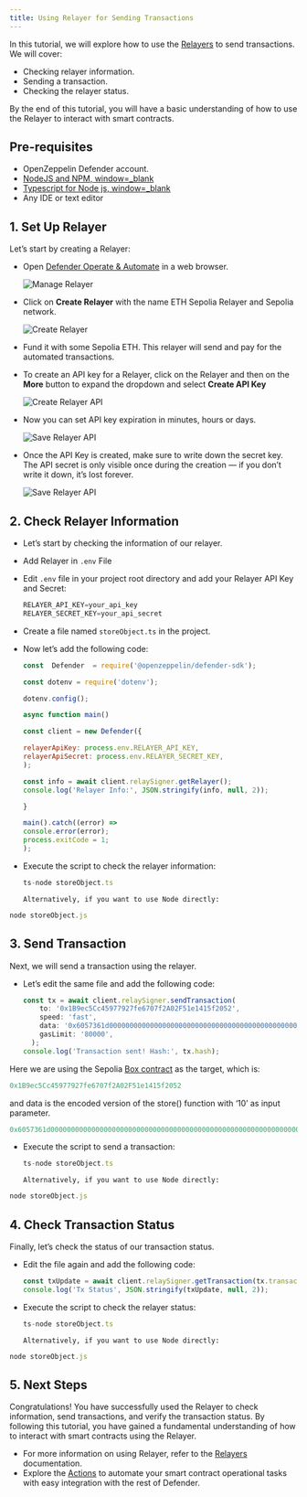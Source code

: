 ```yaml
---
title: Using Relayer for Sending Transactions
---
```


In this tutorial, we will explore how to use the [Relayers](module/relayers) to send transactions. We will cover:

* Checking relayer information.
* Sending a transaction.
* Checking the relayer status.

By the end of this tutorial, you will have a basic understanding of how to use the Relayer to interact with smart contracts.

## Pre-requisites

* OpenZeppelin Defender account.
* [NodeJS and NPM, window=_blank](https://nodejs.org/en)
* [Typescript for Node js, window=_blank](https://www.npmjs.com/package/ts-node)
* Any IDE or text editor

## 1. Set Up Relayer

Let’s start by creating a Relayer:

* Open [Defender Operate & Automate](https://defender.openzeppelin.com/#/relayers) in a web browser.

  ![Manage Relayer](/defender/tutorial-relayer-step1.png)
* Click on **Create Relayer** with the name ETH Sepolia Relayer and Sepolia network.

  ![Create Relayer](/defender/tutorial-relayer-step2.png)
* Fund it with some Sepolia ETH. This relayer will send and pay for the automated transactions.
* To create an API key for a Relayer, click on the Relayer and then on the **More** button to expand the dropdown and select **Create API Key**

  ![Create Relayer API](/defender/tutorial-relayer-step3.png)
* Now you can set API key expiration in minutes, hours or days.

  ![Save Relayer API](/defender/tutorial-relayer-step3-1.png)
* Once the API Key is created, make sure to write down the secret key. The API secret is only visible once during the creation — if you don’t write it down, it’s lost forever.

  ![Save Relayer API](/defender/tutorial-relayer-step4.png)

## 2. Check Relayer Information

* Let’s start by checking the information of our relayer.
* Add Relayer in `.env` File
* Edit `.env` file in your project root directory and add your Relayer API Key and Secret:

  ```jsx
  RELAYER_API_KEY=your_api_key
  RELAYER_SECRET_KEY=your_api_secret
  ```
* Create a file named `storeObject.ts` in the project.
* Now let’s add the following code:

  ```jsx
  const  Defender  = require('@openzeppelin/defender-sdk');

  const dotenv = require('dotenv');

  dotenv.config();

  async function main()

  const client = new Defender({

  relayerApiKey: process.env.RELAYER_API_KEY,
  relayerApiSecret: process.env.RELAYER_SECRET_KEY,
  );

  const info = await client.relaySigner.getRelayer();
  console.log('Relayer Info:', JSON.stringify(info, null, 2));

  }

  main().catch((error) =>
  console.error(error);
  process.exitCode = 1;
  );

  ```
* Execute the script to check the relayer information:

  ```jsx
  ts-node storeObject.ts
  ```

      Alternatively, if you want to use Node directly:
```jsx
node storeObject.js
```

## 3. Send Transaction

Next, we will send a transaction using the relayer.

* Let’s edit the same file and add the following code:

  ```jsx
  const tx = await client.relaySigner.sendTransaction(
      to: '0x1B9ec5Cc45977927fe6707f2A02F51e1415f2052',
      speed: 'fast',
      data: '0x6057361d000000000000000000000000000000000000000000000000000000000000000a',
      gasLimit: '80000',
    );
  console.log('Transaction sent! Hash:', tx.hash);
  ```

Here we are using the Sepolia [Box contract](https://sepolia.etherscan.io/address/0x1B9ec5Cc45977927fe6707f2A02F51e1415f2052) as the target, which is:
```jsx
0x1B9ec5Cc45977927fe6707f2A02F51e1415f2052
```

and data is the encoded version of the store() function with ‘10’ as input parameter.
```jsx
0x6057361d000000000000000000000000000000000000000000000000000000000000000a
```

* Execute the script to send a transaction:

  ```jsx
  ts-node storeObject.ts
  ```

      Alternatively, if you want to use Node directly:
```jsx
node storeObject.js
```

## 4. Check Transaction Status

Finally, let’s check the status of our transaction status.

* Edit the file again and add the following code:

  ```jsx
  const txUpdate = await client.relaySigner.getTransaction(tx.transactionId);
  console.log('Tx Status', JSON.stringify(txUpdate, null, 2));
  ```
* Execute the script to check the relayer status:

  ```jsx
  ts-node storeObject.ts
  ```

      Alternatively, if you want to use Node directly:
```jsx
node storeObject.js
```

## 5. Next Steps
Congratulations! You have successfully used the Relayer to check information, send transactions, and verify the transaction status. By following this tutorial, you have gained a fundamental understanding of how to interact with smart contracts using the Relayer.

* For more information on using Relayer, refer to the [Relayers](/module/relayers) documentation.
* Explore the [Actions](:tutorial/actions) to automate your smart contract operational tasks with easy integration with the rest of Defender.
